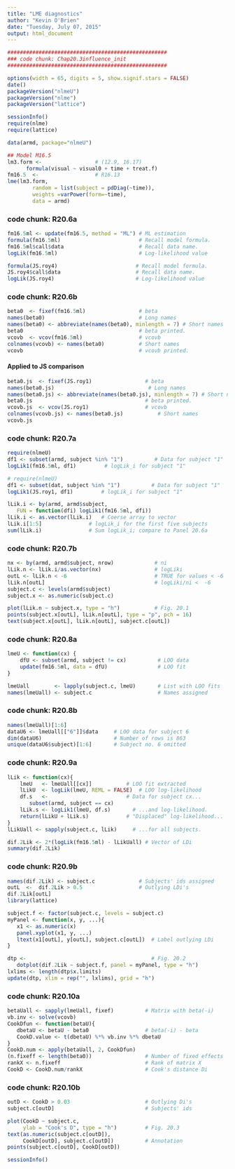 ```yaml
---
title: "LME diagnostics"
author: "Kevin O'Brien"
date: "Tuesday, July 07, 2015"
output: html_document
---
```

```r
###################################################
### code chunk: Chap20.3influence_init
###################################################

options(width = 65, digits = 5, show.signif.stars = FALSE)
date()
packageVersion("nlmeU")
packageVersion("nlme")
packageVersion("lattice")
```

```r
sessionInfo()
require(nlme)    
require(lattice) 
```

```r

data(armd, package="nlmeU")

## Model M16.5 
lm3.form <-                 # (12.9, 16.17)
      formula(visual ~ visual0 + time + treat.f) 
fm16.5  <-                  # R16.13
lme(lm3.form,              
        random = list(subject = pdDiag(~time)),       
        weights =varPower(form=~time),
        data = armd)     

```

### code chunk: R20.6a

```r
fm16.5ml <- update(fm16.5, method = "ML") # ML estimation
formula(fm16.5ml)                         # Recall model formula.
fm16.5ml$call$data                        # Recall data name.
logLik(fm16.5ml)                          # Log-likelihood value

```

```r
formula(JS.roy4)                         # Recall model formula.
JS.roy4$call$data                        # Recall data name.
logLik(JS.roy4)                          # Log-likelihood value

```
### code chunk: R20.6b


```r
beta0  <- fixef(fm16.5ml)                 # beta
names(beta0)                              # Long names
names(beta0) <- abbreviate(names(beta0), minlength = 7) # Short names 
beta0                                     # beta printed.
vcovb  <- vcov(fm16.5ml)                  # vcovb 
colnames(vcovb) <- names(beta0)           # Short names
vcovb                                     # vcovb printed. 

```
#### Applied to JS comparison
```r

beta0.js  <- fixef(JS.roy1)                 # beta
names(beta0.js)                              # Long names
names(beta0.js) <- abbreviate(names(beta0.js), minlength = 7) # Short names 
beta0.js                                    # beta printed.
vcovb.js  <- vcov(JS.roy1)                  # vcovb 
colnames(vcovb.js) <- names(beta0.js)           # Short names
vcovb.js
```
### code chunk: R20.7a

```r

require(nlmeU)  
df1 <- subset(armd, subject %in% "1")          # Data for subject "1" 
logLik1(fm16.5ml, df1)         # logLik_i for subject "1" 
```

```r
# require(nlmeU)  
df1 <- subset(dat, subject %in% "1")          # Data for subject "1" 
logLik1(JS.roy1, df1)         # logLik_i for subject "1" 
```


```r
lLik.i <- by(armd, armd$subject,
   FUN = function(dfi) logLik1(fm16.5ml, dfi))
lLik.i <- as.vector(lLik.i)   # Coerse array to vector  
lLik.i[1:5]               # logLik_i for the first five subjects
sum(lLik.i)               # Sum logLik_i; compare to Panel 20.6a
```

### code chunk: R20.7b

```r

nx <- by(armd, armd$subject, nrow)             # ni
lLik.n <- lLik.i/as.vector(nx)                 # logLiki
outL <- lLik.n < -6                            # TRUE for values < -6
lLik.n[outL]                                   # logLiki/ni <  -6
subject.c <- levels(armd$subject)
subject.x <- as.numeric(subject.c)

plot(lLik.n ~ subject.x, type = "h")           # Fig. 20.1
points(subject.x[outL], lLik.n[outL], type = "p", pch = 16)
text(subject.x[outL], lLik.n[outL], subject.c[outL])
```

### code chunk: R20.8a

```r
lmeU <- function(cx) { 
    dfU <- subset(armd, subject != cx)          # LOO data 
    update(fm16.5ml, data = dfU)                # LOO fit 
}

lmeUall        <- lapply(subject.c, lmeU)       # List with LOO fits
names(lmeUall) <- subject.c                     # Names assigned          
```

### code chunk: R20.8b

```r

names(lmeUall)[1:6]                             
dataU6 <- lmeUall[["6"]]$data     # LOO data for subject 6
dim(dataU6)                       # Number of rows is 863
unique(dataU6$subject)[1:6]       # Subject no. 6 omitted
```
### code chunk: R20.9a
```r
lLik <- function(cx){                  
    lmeU   <- lmeUall[[cx]]           # LOO fit extracted 
    lLikU  <- logLik(lmeU, REML = FALSE)  # LOO log-likelihood
    df.s   <-                         # Data for subject cx...
       subset(armd, subject == cx)                 
    lLik.s <- logLik1(lmeU, df.s)       # ...and log-likelihood.
    return(lLikU + lLik.s)            # "Displaced" log-likelihood...
}
lLikUall <- sapply(subject.c, lLik)     # ...for all subjects.         

dif.2Lik <- 2*(logLik(fm16.5ml) - lLikUall) # Vector of LDi
summary(dif.2Lik)
```

### code chunk: R20.9b

```r


names(dif.2Lik) <- subject.c              # Subjects' ids assigned
outL  <-  dif.2Lik > 0.5                  # Outlying LDi's
dif.2Lik[outL]
library(lattice)

```

```r
subject.f <- factor(subject.c, levels = subject.c)
myPanel <- function(x, y, ...){
   x1 <- as.numeric(x)
   panel.xyplot(x1, y, ...)
   ltext(x1[outL], y[outL], subject.c[outL])  # Label outlying LDi
}

dtp <-                                        # Fig. 20.2
   dotplot(dif.2Lik ~ subject.f, panel = myPanel, type = "h")           
lxlims <- length(dtp$x.limits)         
update(dtp, xlim = rep("", lxlims), grid = "h") 


```

### code chunk: R20.10a

```r
betaUall <- sapply(lmeUall, fixef)          # Matrix with beta(-i)
vb.inv <- solve(vcovb)                       
CookDfun <- function(betaU){  
   dbetaU <- betaU - beta0                  # beta(-i) - beta
   CookD.value <- t(dbetaU) %*% vb.inv %*% dbetaU 
}
CookD.num <- apply(betaUall, 2, CookDfun)
(n.fixeff <- length(beta0))                 # Number of fixed effects
rankX <- n.fixeff                           # Rank of matrix X
CookD <- CookD.num/rankX                    # Cook's distance Di

```
### code chunk: R20.10b

```r

outD <- CookD > 0.03                        # Outlying Di's
subject.c[outD]                             # Subjects' ids 

plot(CookD ~ subject.c, 
     ylab = "Cook's D", type = "h")         # Fig. 20.3
text(as.numeric(subject.c[outD]),
     CookD[outD], subject.c[outD])          # Annotation 
points(subject.c[outD], CookD[outD])

sessionInfo()
```
